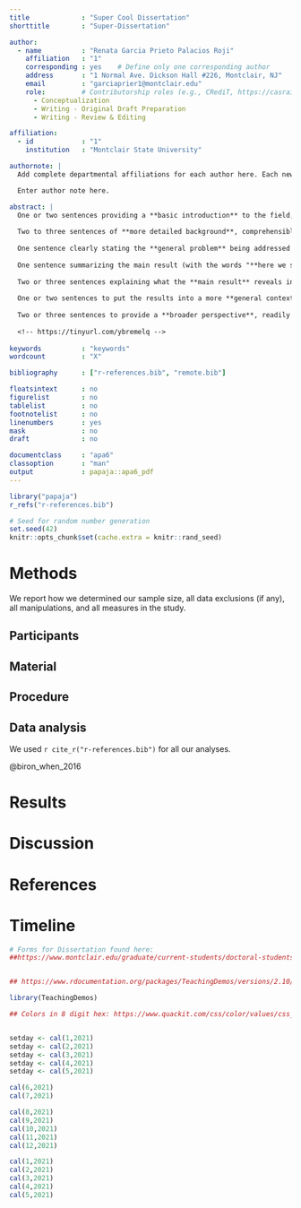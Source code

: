 ```yaml
---
title             : "Super Cool Dissertation"
shorttitle        : "Super-Dissertation"

author: 
  - name          : "Renata Garcia Prieto Palacios Roji"
    affiliation   : "1"
    corresponding : yes    # Define only one corresponding author
    address       : "1 Normal Ave. Dickson Hall #226, Montclair, NJ"
    email         : "garciaprier1@montclair.edu"
    role:         # Contributorship roles (e.g., CRediT, https://casrai.org/credit/)
      - Conceptualization
      - Writing - Original Draft Preparation
      - Writing - Review & Editing

affiliation:
  - id            : "1"
    institution   : "Montclair State University"

authornote: |
  Add complete departmental affiliations for each author here. Each new line herein must be indented, like this line.

  Enter author note here.

abstract: |
  One or two sentences providing a **basic introduction** to the field,  comprehensible to a scientist in any discipline.
  
  Two to three sentences of **more detailed background**, comprehensible  to scientists in related disciplines.
  
  One sentence clearly stating the **general problem** being addressed by  this particular study.
  
  One sentence summarizing the main result (with the words "**here we show**" or their equivalent).
  
  Two or three sentences explaining what the **main result** reveals in direct comparison to what was thought to be the case previously, or how the  main result adds to previous knowledge.
  
  One or two sentences to put the results into a more **general context**.
  
  Two or three sentences to provide a **broader perspective**, readily comprehensible to a scientist in any discipline.
  
  <!-- https://tinyurl.com/ybremelq -->
  
keywords          : "keywords"
wordcount         : "X"

bibliography      : ["r-references.bib", "remote.bib"]

floatsintext      : no
figurelist        : no
tablelist         : no
footnotelist      : no
linenumbers       : yes
mask              : no
draft             : no

documentclass     : "apa6"
classoption       : "man"
output            : papaja::apa6_pdf
---
```


```r
library("papaja")
r_refs("r-references.bib")
```

```r
# Seed for random number generation
set.seed(42)
knitr::opts_chunk$set(cache.extra = knitr::rand_seed)
```



# Methods
We report how we determined our sample size, all data exclusions (if any), all manipulations, and all measures in the study. <!-- 21-word solution (Simmons, Nelson & Simonsohn, 2012; retrieved from http://ssrn.com/abstract=2160588) -->

## Participants

## Material

## Procedure

## Data analysis
We used `r cite_r("r-references.bib")` for all our analyses.
 
@biron_when_2016

# Results

# Discussion


\newpage

# References

\begingroup
\setlength{\parindent}{-0.5in}
\setlength{\leftskip}{0.5in}

<div id="refs" custom-style="Bibliography"></div>
\endgroup

# Timeline


```r
# Forms for Dissertation found here: 
##https://www.montclair.edu/graduate/current-students/doctoral-students/


## https://www.rdocumentation.org/packages/TeachingDemos/versions/2.10/topics/cal

library(TeachingDemos)

## Colors in 8 digit hex: https://www.quackit.com/css/color/values/css_hex_color_notation_8_digits.cfm


setday <- cal(1,2021)                              
setday <- cal(2,2021)                             
setday <- cal(3,2021)                               
setday <- cal(4,2021)                               
setday <- cal(5,2021)                              

```

```r

cal(6,2021)
cal(7,2021)

```

```r

cal(8,2021)
cal(9,2021)
cal(10,2021)
cal(11,2021)
cal(12,2021)

```
```r

cal(1,2021)
cal(2,2021)
cal(3,2021)
cal(4,2021)
cal(5,2021)

```

